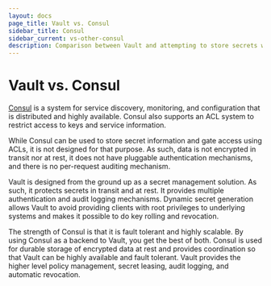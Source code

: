 ```yaml
---
layout: docs
page_title: Vault vs. Consul
sidebar_title: Consul
sidebar_current: vs-other-consul
description: Comparison between Vault and attempting to store secrets with Consul.
---
```


# Vault vs. Consul

[Consul](https://www.consul.io) is a system for service discovery, monitoring,
and configuration that is distributed and highly available. Consul also
supports an ACL system to restrict access to keys and service information.

While Consul can be used to store secret information and gate access using
ACLs, it is not designed for that purpose. As such, data is not encrypted
in transit nor at rest, it does not have pluggable authentication mechanisms,
and there is no per-request auditing mechanism.

Vault is designed from the ground up as a secret management solution. As such,
it protects secrets in transit and at rest. It provides multiple authentication
and audit logging mechanisms. Dynamic secret generation allows Vault to avoid
providing clients with root privileges to underlying systems and makes
it possible to do key rolling and revocation.

The strength of Consul is that it is fault tolerant and highly scalable.
By using Consul as a backend to Vault, you get the best of both. Consul
is used for durable storage of encrypted data at rest and provides coordination
so that Vault can be highly available and fault tolerant. Vault provides
the higher level policy management, secret leasing, audit logging, and automatic
revocation.
